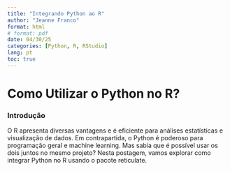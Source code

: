 ---
title: "Integrando Python ao R"
author: "Jeanne Franco"
format: html 
# format: pdf
date: 04/30/25
categories: [Python, R, RStudio]
lang: pt
toc: true
---

# Como Utilizar o Python no R?

### Introdução

O R apresenta diversas vantagens e é eficiente para análises estatísticas e visualização de dados. Em contrapartida, o Python é poderoso para programação geral e machine learning. Mas sabia que é possível usar os dois juntos no mesmo projeto? Nesta postagem, vamos explorar como integrar Python no R usando o pacote reticulate.

